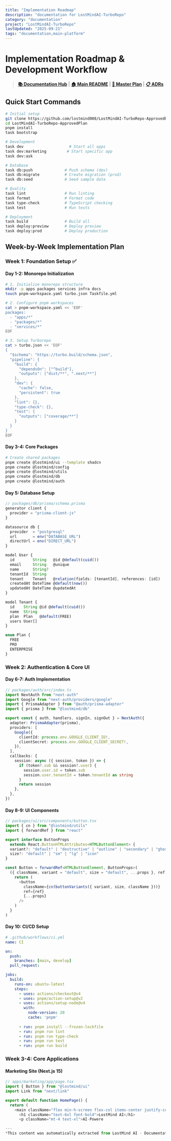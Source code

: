 ```yaml
---
title: "Implementation Roadmap"
description: "documentation for LostMindAI-TurboRepo"
category: "documentation"
project: "LostMindAI-TurboRepo"
lastUpdated: "2025-09-21"
tags: "documentation,main-platform"
---
```


# Implementation Roadmap & Development Workflow

> **[📚 Documentation Hub](../README.md)** | **[🏠 Main README](../../README.md)** | **[🎯 Master Plan](lostmind-master-plan.md)** | **[📋 ADRs](lostmind-adrs.md)**

## Quick Start Commands

```bash
# Initial setup
git clone https://github.com/lostmind008/LostMindAI-TurboRepo-ApprovedPlan.git
cd LostMindAI-TurboRepo-ApprovedPlan
pnpm install
task bootstrap

# Development
task dev                    # Start all apps
task dev:marketing         # Start specific app
task dev:ask

# Database
task db:push              # Push schema (dev)
task db:migrate           # Create migration (prod)
task db:seed              # Seed sample data

# Quality
task lint                 # Run linting
task format               # Format code
task type-check           # TypeScript checking
task test                 # Run tests

# Deployment
task build                # Build all
task deploy:preview       # Deploy preview
task deploy:prod          # Deploy production
```

## Week-by-Week Implementation Plan

### Week 1: Foundation Setup ✅

#### Day 1-2: Monorepo Initialization
```bash
# 1. Initialize monorepo structure
mkdir -p apps packages services infra docs
touch pnpm-workspace.yaml turbo.json Taskfile.yml

# 2. Configure pnpm workspaces
cat > pnpm-workspace.yaml << 'EOF'
packages:
  - "apps/*"
  - "packages/*"
  - "services/*"
EOF

# 3. Setup Turborepo
cat > turbo.json << 'EOF'
{
  "$schema": "https://turbo.build/schema.json",
  "pipeline": {
    "build": {
      "dependsOn": ["^build"],
      "outputs": ["dist/**", ".next/**"]
    },
    "dev": {
      "cache": false,
      "persistent": true
    },
    "lint": {},
    "type-check": {},
    "test": {
      "outputs": ["coverage/**"]
    }
  }
}
EOF
```

#### Day 3-4: Core Packages
```bash
# Create shared packages
pnpm create @lostmind/ui --template shadcn
pnpm create @lostmind/config
pnpm create @lostmind/utils
pnpm create @lostmind/db
pnpm create @lostmind/auth
```

#### Day 5: Database Setup
```typescript
// packages/db/prisma/schema.prisma
generator client {
  provider = "prisma-client-js"
}

datasource db {
  provider  = "postgresql"
  url       = env("DATABASE_URL")
  directUrl = env("DIRECT_URL")
}

model User {
  id        String   @id @default(cuid())
  email     String   @unique
  name      String?
  tenantId  String
  tenant    Tenant   @relation(fields: [tenantId], references: [id])
  createdAt DateTime @default(now())
  updatedAt DateTime @updatedAt
}

model Tenant {
  id    String @id @default(cuid())
  name  String
  plan  Plan   @default(FREE)
  users User[]
}

enum Plan {
  FREE
  PRO
  ENTERPRISE
}
```

### Week 2: Authentication & Core UI

#### Day 6-7: Auth Implementation
```typescript
// packages/auth/src/index.ts
import NextAuth from "next-auth"
import Google from "next-auth/providers/google"
import { PrismaAdapter } from "@auth/prisma-adapter"
import { prisma } from "@lostmind/db"

export const { auth, handlers, signIn, signOut } = NextAuth({
  adapter: PrismaAdapter(prisma),
  providers: [
    Google({
      clientId: process.env.GOOGLE_CLIENT_ID!,
      clientSecret: process.env.GOOGLE_CLIENT_SECRET!,
    }),
  ],
  callbacks: {
    session: async ({ session, token }) => {
      if (token?.sub && session?.user) {
        session.user.id = token.sub
        session.user.tenantId = token.tenantId as string
      }
      return session
    },
  },
})
```

#### Day 8-9: UI Components
```typescript
// packages/ui/src/components/button.tsx
import { cn } from "@lostmind/utils"
import { forwardRef } from "react"

export interface ButtonProps
  extends React.ButtonHTMLAttributes<HTMLButtonElement> {
  variant?: "default" | "destructive" | "outline" | "secondary" | "ghost"
  size?: "default" | "sm" | "lg" | "icon"
}

const Button = forwardRef<HTMLButtonElement, ButtonProps>(
  ({ className, variant = "default", size = "default", ...props }, ref) => {
    return (
      <button
        className={cn(buttonVariants({ variant, size, className }))}
        ref={ref}
        {...props}
      />
    )
  }
)
```

#### Day 10: CI/CD Setup
```yaml
# .github/workflows/ci.yml
name: CI

on:
  push:
    branches: [main, develop]
  pull_request:

jobs:
  build:
    runs-on: ubuntu-latest
    steps:
      - uses: actions/checkout@v4
      - uses: pnpm/action-setup@v2
      - uses: actions/setup-node@v4
        with:
          node-version: 20
          cache: 'pnpm'
      
      - run: pnpm install --frozen-lockfile
      - run: pnpm run lint
      - run: pnpm run type-check
      - run: pnpm run test
      - run: pnpm run build
```

### Week 3-4: Core Applications

#### Marketing Site (Next.js 15)
```typescript
// apps/marketing/app/page.tsx
import { Button } from "@lostmind/ui"
import Link from "next/link"

export default function HomePage() {
  return (
    <main className="flex min-h-screen flex-col items-center justify-center">
      <h1 className="text-6xl font-bold">LostMind AI</h1>
      <p className="mt-4 text-xl">AI-Powere

---
*This content was automatically extracted from LostMind AI - Documentation Site. For the most up-to-date information, refer to the source project.*
